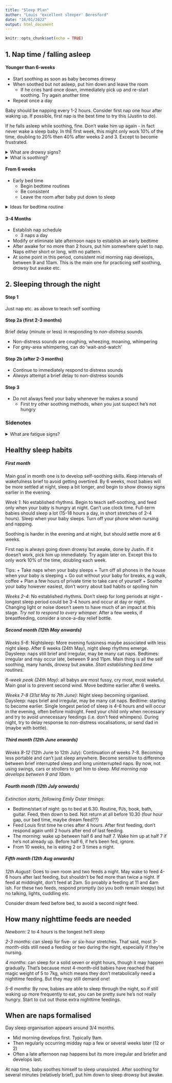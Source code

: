 ```yaml
---
title: "Sleep Plan"
author: "Louis 'excellent sleeper' Beresford"
date: "16/01/2022"
output: html_document
---
```


```r
knitr::opts_chunk$set(echo = TRUE)
```

## 1. Nap time / falling asleep

#### Younger than 6-weeks

+ Start soothing as soon as baby becomes drowsy
+ When soothed but not asleep, put him down and leave the room
    + If he cries hard once down, immediately pick up and re-start soothing. Try again another time
+ Repeat once a day

Baby should be napping every 1-2 hours. Consider first nap one hour after waking up. If possible, first nap is the best time to try this (Justin to do).

If he falls asleep while soothing, fine. Don't wake him up again - in fact never wake a sleep baby. In thE first week, this might only work 10% of the time, doubling to 20% then 40% after weeks 2 and 3\. Except to become frustrated. 

<details>
<summary>What are drowsy signs?</summary>
1.  Becoming still/decreased activity
2.  Becomes quieter/less vocal
3.  Less interested in toys or people
4.  Sucking is weaker or slower
5.  Yawning

Note these are less apparent in a busy place or when TV is one. Changes in the eyes are too late, i.e. half closed/glazed over/looking through you means already tired.
</details>

<details>
<summary>What is soothing?</summary>
1.  Rocking rhythmically
2.  Sucking (boob, bottle, dummy, wrist, fingers)
3.  Gentle pressure (swaddle, massage, sling)
4.  Sounds (lullabies, nature sounds, music, singing, quiet talking)
</details>


#### From 6 weeks

+ Early bed time
    + Begin bedtime routines
    + Be consistent
    + Leave the room after baby put down to sleep
    
<details>
<summary>Ideas for bedtime routine</summary>
Mum and Dad are allowed different routines but consistency matters. 

After last nap (waking up after 5.30pm), bath, then book, then feed, then cuddle and down to bed. Lights off, Music on.

Other ideas for bed time routines

1.  Reduce stimulation: less playing, lower lights, less handling
2.  Bedroom should be quiet, dark and warm
3.  Bath time
4.  Massage after bath with smooth gentle motions
5.  Dress for sleep
6.  Swaddle
7.  Lullabye, quiet signing, listening to music, huming words/phrases
8.  Rock. Cuddle. 
9.  Feed.
10.  Read books, quiet plays
11.  After soothing/bedtime routine, put baby down and leave room.
</details>


#### 3-4 Months

+ Establish nap schedule
    + 3 naps a day
+ Modify or eliminate late afternoon naps to establish an early bedtime
+ After awake for no more than 2 hours, put him somewhere quiet to nap. Naps either short or long, with no pattern. 
+ At some point in this period, consistent mid morning nap develops, between 9 and 10am. This is the main one for practicing self soothing, drowsy but awake etc. 




## 2. Sleeping through the night

#### Step 1
Just nap etc. as above to teach self soothing

#### Step 2a (first 2-3 months)
Brief delay (minute or less) in responding to *non-distress* sounds

+ Non-distress sounds are coughing, wheezing, moaning, whimpering
+ For grey-area whimpering, can do 'wait-and-watch'

#### Step 2b (after 2-3 months)
+  Continue to immediately respond to distress sounds
+  *Always* attempt a brief delay to non-distress sounds

#### Step 3
+  Do not always feed your baby whenever he makes a sound
    + First try other soothing methods, when you just suspect he's not hungry
    
### Sidenotes

<details>
<summary>What are fatigue signs?</summary>
+ Mild fussiness, irritability, cranky, moodiness, pulling ears, drooping head, rubbing eyes. 
+ Easily upset, clinging, peevish, easily frustrated, short fused, rough around edges
+ Whining, crying, slightly wired, less cooperative, less able to entertain himself
</details>

## Healthy sleep habits
##### First month

Main goal in month one is to develop self-soothing skills. Keep intervals of wakefulness brief to avoid getting overtired. By 6 weeks, most babies will be more settled at night, sleep a bit longer, and begin to show drowsy signs earlier in the evening.

*Week 1*: No established rhythms. Begin to teach self-soothing, and feed only when your baby is hungry at night. Can't use clock time. Full-term babies should sleep a lot (15-18 hours a day, in short stretches of 2-4 hours). Sleep when your baby sleeps. Turn off your phone when nursing and napping. 

Soothing is harder in the evening and at night, but should settle more at 6 weeks.

First nap is always going down drowsy but awake, done by Justin. If it doesn't work, pick him up immediately. Try again later on. Except this to only work 10% of the time, doubling each week.  

Tips:
+ Take naps when your baby sleeps
+ Turn off all phones in the house when your baby is sleeping
+ Go out without your baby for breaks, e.g walk, coffee
+ Plan a few hours of private time to take care of yourself
+ Soothe your baby however easiest, don't worry about bad habits or spoiling him

*Weeks 2-4*: No established rhythms. Don't sleep for long periods at night - longest sleep period could be 3-4 hours and occur at day or night. Changing light or noise doesn't seem to have much of an impact at this stage. *Try not to respond to every whimper.* After a few weeks, if breastfeeding, consider a once-a-day relief bottle.  

##### Second month (12th May onwards)

*Weeks 5-6*: Nightsleep: More evening fussiness maybe associated with less night sleep. After 6 weeks (24th May), night sleep rhythms emerge. Daysleep: naps still brief and irregular, may be many cat naps. Bedtimes: irregular and may occur late, between 9 and 11pm. Main thing is all the self soothing, many hands, drowsy but awake. *Start establishing bed time routines.* 

*6-week peak (24th May)*: all babys are most fussy, cry most, most wakeful. Main goal is to prevent second wind. Move bedtime earlier after 6 weeks. 

*Weeks 7-8 (31st May to 7th June)*: Night sleep becoming organised. Daysleep: naps brief and irregular, may be many cat naps. Bedtime: starting to become earlier. Single longest period of sleep is 4-6 hours and will occur in the evening, often before midnight. Feed your child only when necessary and try to avoid unnecessary feedings (i.e. don't feed whimpers). During night, try to delay response to non-distress vocalisations, or send dad in (maybe with bottle). 

##### Third month (12th June onwards)

*Weeks 8-12* (12th June to 12th July): Continuation of weeks 7-8. Becoming less portable and can't just sleep anywhere. Become sensitive to difference between brief interrupted sleep and long uninterrupted naps. By now, not using swings, cars or strollers to get him to sleep. *Mid morning nap develops between 9 and 10am.* 

##### Fourth month (12th July onwards)

*Extinction starts, following Emily Oster timings*:

+ Bedtime/start of night: go to bed at 6.30. Routine, PJs, book, bath, guitar. Feed, then down to bed. Not return at all before 10.30 (four hour gap, our bed time, maybe dream feed??)
+ Feed Louis first time he cries after 4 hours. After first feeding, don't respond again until 2 hours after end of last feeding.
+ The morning: wake up between half 6 and half 7. Wake him up at half 7 if he's not already up. Before half 6, if he's been fed, ignore. 
+ From 10 weeks, he is eating 2 or 3 times a night. 

##### Fifth month (12th Aug onwards)
*12th August*:  Goes to own room and two feeds a night. May wake to feed 4-6 hours after last feeding, but shouldn't be fed more than twice a night. If feed at middnight, don't feed at 2am. So proably a feeding at 11 and 4am ish. For these two feeds, respond promptly (so you both remain sleepy) but no talking, lights, cuddling etc.

Consider dream feed before bed, to avoid a second night feed. 

## How many nighttime feeds are needed

*Newborn*: 2 to 4 hours is the longest he'll sleep

*2-3 months*: can sleep for five- or six-hour stretches. That said, most 3-month-olds still need a feeding or two during the night, especially if they're nursing.

*4 months*: can sleep for a solid seven or eight hours, though it may happen gradually. That's because most 4-month-old babies have reached that magic weight of 5 to 7kg, which means they don't metabolically need a nighttime feeding. But they may still demand one!

*5-6 months*: By now, babies are able to sleep through the night, so if still waking up more frequently to eat, you can be pretty sure he's not really hungry. Start to cut out those extra nighttime feedings.

## When are naps formalised

Day sleep organisation appears around 3/4 months. 

+ Mid morning develops first. Typically 9am. 
+ Then regularly occurring midday nap a few or several weeks later (12 or 2)
+ Often a late afternoon nap happens but its more irregular and briefer and develops last. 

At nap time, baby soothes himself to sleep unassisted. After soothing for several minutes (relatively brief), put him down to sleep drowsy but awake.


